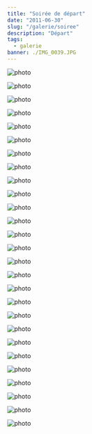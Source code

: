 ```yaml
---
title: "Soirée de départ"
date: "2011-06-30"
slug: "/galerie/soiree"
description: "Départ"
tags:
  - galerie
banner: ./IMG_0039.JPG
---
```


![photo](./IMG_0037.JPG)

<div class="img-caption"></div>

![photo](./IMG_0038.JPG)

<div class="img-caption"></div>

![photo](./IMG_0039.JPG)

<div class="img-caption"></div>

![photo](./IMG_0040.JPG)

<div class="img-caption"></div>

![photo](./IMG_0041.JPG)

<div class="img-caption"></div>

![photo](./IMG_0042.JPG)

<div class="img-caption"></div>

![photo](./IMG_0043.JPG)

<div class="img-caption"></div>

![photo](./IMG_0044.JPG)

<div class="img-caption"></div>

![photo](./IMG_0045.JPG)

<div class="img-caption"></div>

![photo](./IMG_0046.JPG)

<div class="img-caption"></div>

![photo](./IMG_0047.JPG)

<div class="img-caption"></div>

![photo](./IMG_0049.JPG)

<div class="img-caption"></div>

![photo](./IMG_0050.JPG)

<div class="img-caption"></div>

![photo](./IMG_0051.JPG)

<div class="img-caption"></div>

![photo](./IMG_0053.JPG)

<div class="img-caption"></div>

![photo](./IMG_0054.JPG)

<div class="img-caption"></div>

![photo](./IMG_0055.JPG)

<div class="img-caption"></div>

![photo](./IMG_0057.JPG)

<div class="img-caption"></div>

![photo](./IMG_0058.JPG)

<div class="img-caption"></div>

![photo](./IMG_0059.JPG)

<div class="img-caption"></div>

![photo](./IMG_0061.JPG)

<div class="img-caption"></div>

![photo](./IMG_0063.JPG)

<div class="img-caption"></div>

![photo](./IMG_0064.JPG)

<div class="img-caption"></div>

![photo](./IMG_0065.JPG)

<div class="img-caption"></div>

![photo](./IMG_0066.JPG)

<div class="img-caption"></div>

![photo](./IMG_0068.JPG)

<div class="img-caption"></div>

![photo](./IMG_0071.JPG)

<div class="img-caption"></div>
